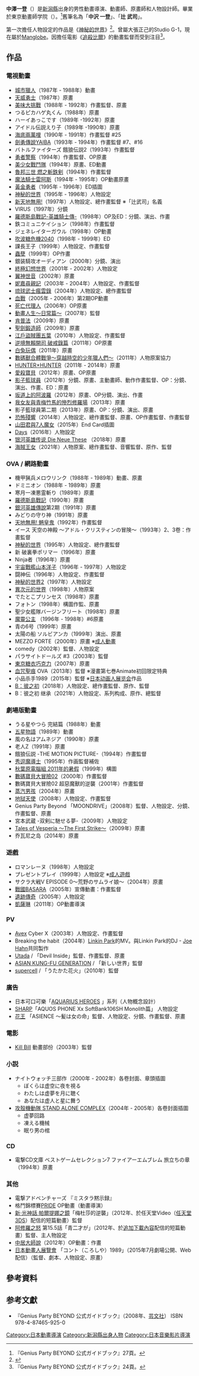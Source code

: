 {{NoteTA
|1=zh-cn:杀死比尔; zh-hk:標殺令; zh-tw:追殺比爾;
}}

{{Japanese|japanese=中澤 一登|kana=なかざわ かずと|romaji=Nakazawa Kazuto}}
'''中澤一登'''（{{bd|1968年|3月4日||}}）是[[新潟縣|新潟縣]]出身的男性動畫導演、動畫師、原畫師和人物設計師。畢業於東京動畫師学院（{{lang|ja|東京アニメーター学院}}）。<ref name="gpb27">『Genius Party BEYOND 公式ガイドブック』27頁。</ref>舊筆名為「'''中沢 一登'''」、「'''辻 武司'''」。

第一次擔任人物設定的作品是《[[神秘的世界|神秘的世界]]》<ref name="東京アニメーター学院">{{Cite web |author= |date= |url=http://www.tag.co.jp/tokyo/feature/graduate_anime.html |title=卒業生インタビュー：アニメ『サムライチャンプルー』キャラクターデザイン［中澤一登］ - 学院の特色｜東京アニメーター学院 - 声優・漫画家志望、アニメーション業界でプロを目指す方専門の学校 |work=東京アニメーター学院 |publisher= |accessdate=2013-07-27 |archive-date=2013-08-18 |archive-url=https://web.archive.org/web/20130818185135/http://tag.co.jp/tokyo/feature/graduate_anime.html |dead-url=no }}</ref>。曾屬大張正己的Studio G-1，現在屬於[[Manglobe|Manglobe]]。因擔任電影《[[追殺比爾|追殺比爾]]》的動畫監督而受到注目<ref>『Genius Party BEYOND 公式ガイドブック』24頁。</ref>。

== 作品 ==
=== 電視動畫 ===
* [[城市獵人|城市獵人]]（1987年 - 1988年）動畫
* [[天威勇士|天威勇士]]（1987年）原畫
* [[美味大挑戰|美味大挑戰]]（1988年 - 1992年）作畫監督、原畫
* つるピカハゲ丸くん（1988年）原畫
* ハーイあっこです（1989年 -1992年）原畫
* アイドル伝説えり子（1989年 -1990年）原畫
* [[海底兩萬哩|海底兩萬哩]]（1990年 - 1991年）作畫監督 #25
* [[城市風雲兒|劍勇傳說YAIBA]]（1993年 - 1994年）作畫監督 #7、#16
* バトルファイターズ 餓狼伝説2（1993年）作畫監督
* [[勇者警察|勇者警察]]（1994年）作畫監督、OP原畫
* [[美少女戰鬥隊|美少女戰鬥隊]]（1994年）原畫、ED動畫
* [[魯邦三世|魯邦三世 燃之斬鉄剣]]（1994年）作畫監督
* [[魔法騎士雷阿斯|魔法騎士雷阿斯]]（1994年 - 1995年）OP動畫原畫
* [[黃金勇者|黃金勇者]]（1995年 - 1996年）ED插圖
* [[神秘的世界|神秘的世界]]（1995年 - 1996年）人物設定
* [[天地無用！|新天地無用!]]（1997年）人物設定、總作畫監督 ※「辻武司」名義
* VIRUS（1997年）分鏡
* [[羅德斯島戰記-英雄騎士傳-|羅德斯島戰記-英雄騎士傳-]]（1998年）OP及ED：分鏡、演出、作畫
* 鉄コミュニケイション（1998年）作畫監督
* ジェネレイターガウル（1998年）OP動畫
* [[吹波糖危機2040|吹波糖危機2040]]（1998年 - 1999年）ED
* 課長王子（1999年）人物設定、作畫監督
* [[蟲孽|蟲孽]]（1999年）OP作畫
* 銀装騎攻オーディアン（2000年）分鏡、演出
* [[終極幻想世界|終極幻想世界]]（2001年 - 2002年）人物設定
* [[翼神世音|翼神世音]]（2002年）原畫
* [[妮嘉尋親記|妮嘉尋親記]]（2003年 - 2004年）人物設定、作畫監督
* [[琉球武士瘋雲錄|琉球武士瘋雲錄]]（2004年）人物設定、總作畫監督
* [[血戰|血戰]]（2005年 - 2006年）第2期OP動畫
* [[死亡代理人|死亡代理人]]（2006年）OP原畫
* [[Ani*Kuri15|動畫人生～日常篇～]]（2007年）監督
* [[肯普法|肯普法]]（2009年）原畫
* [[聖劍鍛造師|聖劍鍛造師]]（2009年）原畫
* [[江戶盜賊團五葉|江戶盜賊團五葉]]（2010年）人物設定、作畫監督
* [[賭博默示錄|逆境無賴開司 破戒錄篇]]（2011年）OP原畫
* [[白兔玩偶|白兔玩偶]]（2011年）原畫
* [[數碼寶貝大匯戰|數碼獸合體戰爭～穿越時空的少年獵人們～]]（2011年）人物原案協力
* [[HUNTER×HUNTER|HUNTER×HUNTER]]（2011年 - 2014年）原畫
* [[愛殺寶貝|愛殺寶貝]]（2012年）原畫、OP原畫
* [[影子籃球員|影子籃球員]]（2012年）分鏡、原畫、主動畫師、動作作畫監督、OP：分鏡、演出、作畫、ED：原畫
* [[坂道上的阿波羅|坂道上的阿波羅]]（2012年）原畫、OP分鏡、演出、作畫
* [[我女友與青梅竹馬的慘烈修羅場|我女友與青梅竹馬的慘烈修羅場]]（2013年）原畫
* 影子籃球員第二期（2013年）原畫、OP：分鏡、演出、原畫
* [[恐怖殘響|恐怖殘響]]（2014年）人物設定、總作畫監督、原畫、OP作畫監督、作畫監督
* [[山田君與7人魔女|山田君與7人魔女]]（2015年）End Card插圖
* [[DAYS|Days]]（2016年）人物設定
* [[银河英雄传说|银河英雄传说 Die Neue These]] （2018年）原畫
* [[海賊王女|海賊王女]]（2021年）人物原案、總作畫監督、音響監督、原作、監督

=== OVA / 網路動畫 ===
* 機甲猟兵メロウリンク（1988年 - 1989年）動畫、原畫
* ドミニオン（1988年 - 1989年）原畫
* 寒月一凍悪霊斬り（1989年）原畫
* [[羅德斯島戰記|羅德斯島戰記]]（1990年）原畫
* [[銀河英雄傳說|銀河英雄傳說]]第2期（1991年）原畫
* みどりの守り神（1991年）原畫
* [[天地無用！|天地無用! 魎皇鬼]]（1992年）作畫監督
* イース 天空の神殿 〜アドル・クリスティンの冒険〜（1993年）2、3卷：作畫監督
* [[神秘的世界|神秘的世界]]（1995年）人物設定、總作畫監督
* 新 破裏拳ポリマー（1996年）原畫
* Ninja者（1996年）原畫
* [[宇宙戰艦山本洋子|宇宙戰艦山本洋子]]（1996年 - 1997年）人物設定
* 闘神伝（1996年）人物設定、作畫監督
* [[神秘的世界|神秘的世界2]]（1997年）人物設定
* [[神秘的世界|異次元的世界]]（1998年）人物原案
* でたとこプリンセス（1998年）原畫
* フォトン（1998年）構圖作監、原畫
* 聖少女艦隊バージンフリート（1998年）原畫
* [[魔靈公主|魔靈公主]] （1996年 - 1998年）#6原畫
* 青の6号（1999年）原畫
* 太陽の船 ソルビアンカ（1999年）演出、原畫
* MEZZO FORTE（2000年）原畫 ※[[成人動畫|成人動畫]]
* comedy（2002年）監督、人物設定
* パラサイトドールズ #3（2003年）監督
* [[東京糖衣巧克力|東京糖衣巧克力]]（2007年）原畫
* [[血咒聖痕|血咒聖痕]] OVA（2013年）監督 ※漫畫第七巻Animate初回限定特典
* 小品杀手1989（2015年）監督 ※[[日本动画人展览会|日本动画人展览会]]作品
* [[B：彼之初|B：彼之初]]（2018年）人物設定、總作畫監督、原作、監督
* B：彼之初 继承（2021年）人物設定、系列构成、原作、總監督

=== 劇場版動畫 ===
* うる星やつら 完結篇（1988年）動畫
* [[五星物語|五星物語]]（1989年）動畫
* 風の名はアムネジア（1990年）原畫
* 老人Z（1991年）原畫
* 餓狼伝説 -THE MOTION PICTURE-（1994年）作畫監督
* [[秀逗魔導士_(動畫)|秀逗魔導士]]（1995年）作画監督補佐
* [[秋葉原電腦組|秋葉原電腦組 2011年的暑假]]（1999年）構圖
* [[數碼寶貝大冒險02|數碼寶貝大冒險02]]（2000年）作畫監督
* 數碼寶貝大冒險02 超惡魔獸的逆襲（2001年）作畫監督
* [[蒸汽男孩|蒸汽男孩]]（2004年）原畫
* [[地狱天使|地狱天使]]（2008年）人物設定、作畫監督
* Genius Party Beyond 「MOONDRIVE」（2008年）監督、人物設定、分鏡、作畫監督、原畫
* 宮本武蔵 -双剣に馳せる夢-（2009年）人物設定
* [[宵星傳奇|Tales of Vesperia 〜The First Strike〜]]（2009年）原畫
* 乔瓦尼之岛（2014年）原畫

=== 遊戲 ===
* ロマンレーヌ（1998年）人物設定
* プレゼントプレイ（1999年）人物設定 ※[[成人遊戲|成人遊戲]]
* サクラ大戦V EPISODE 0〜荒野のサムライ娘〜（2004年）原畫
* [[戰國BASARA|戰國BASARA]]（2005年）宣傳動畫：作畫監督
* [[遺跡傳奇|遺跡傳奇]]（2005年）人物設定
* [[凱薩琳_(遊戲)|凱薩琳]]（2011年）OP動畫導演

=== PV ===
* [[Avex|Avex]] Cyber X（2003年）人物設定、作畫監督
* Breaking the habit（2004年）[[聯合公園|Linkin Park]]的MV。與Linkin Park的DJ - [[喬瑟夫·漢恩|Joe Hahn]]共同製作
* [[宇多田光|Utada]] / 「Devil Inside」監督、作畫監督、原畫
* [[ASIAN_KUNG-FU_GENERATION|ASIAN KUNG-FU GENERATION]] / 「新しい世界」監督
* [[supercell_(樂團)|supercell]] / 「うたかた花火」（2010年）監督

=== 廣告 ===
* 日本可口可樂「[[水瓶座_(飲料)|AQUARIUS HEROES]] 」系列（人物概念設計）
* [[夏普|SHARP]]「AQUOS PHONE Xx SoftBank106SH Monolith篇」 人物設定
* [[花王|花王]] 「ASIENCE ～髪は女の命」監督、人物設定、分鏡、作畫監督、原畫

=== 電影 ===
* [[追殺比爾|Kill Bill]] 動畫部份（2003年）監督

=== 小説 ===
* ナイトウォッチ三部作（2000年 - 2002年）各卷封面、章頭插圖
** ぼくらは虚空に夜を視る
** わたしは虚夢を月に聴く
** あなたは虚人と星に舞う
* [[攻殼機動隊_STAND_ALONE_COMPLEX|攻殼機動隊 STAND ALONE COMPLEX]]（2004年 - 2005年）各卷封面插圖
** 虚夢回路
** 凍える機械
** 眠り男の棺

=== CD ===
* 電撃CD文庫 ベストゲームセレクション7 ファイアーエムブレム 旅立ちの章（1994年）原畫

=== 其他 ===
* 電撃アドベンチャーズ 『ミスタラ黙示録』
* 格鬥錦標賽[[PRIDE格鬥錦標賽|PRIDE]] OP動畫（動畫導演）
* [[新·光神話_帕爾提娜之鏡|新·光神話 帕爾提娜之鏡]]「梅杜莎的逆襲」（2012年、於任天堂Video（[[任天堂3DS|任天堂3DS]]）配信的短篇動畫）監督
* [[阿修羅之怒|阿修羅之怒]] 第15.5話「青二才が」（2012年、於[[追加下載內容|追加下載內容]]配信的短篇動畫）監督、主人物設定
* [[中居大師說|中居大師說]]（2012年）OP動畫：作畫
* [[日本動畫人展覽會|日本動畫人展覽會]] 「コント（ころしや）1989」（2015年7月劇場公開、Web配信）（監督、劇本、人物設定、原畫）

== 參考資料 ==
{{Reflist}}

== 参考文獻 ==
*『Genius Party BEYOND 公式ガイドブック』（2008年、[[芸文社|芸文社]]） ISBN 978-4-87465-925-0

{{Authority control}}
{{DEFAULTSORT:Nakazawa Kazuto}}
[[Category:日本動畫導演|Category:日本動畫導演]]
[[Category:新潟縣出身人物|Category:新潟縣出身人物]]
[[Category:日本音樂影片導演|Category:日本音樂影片導演]]